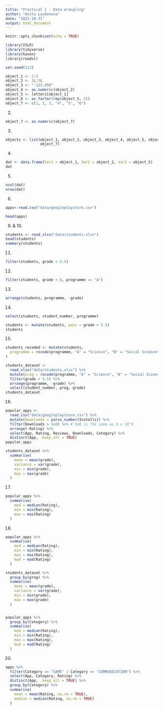 ```yaml
---
title: "Practical 1 - Data wrangling"
author: "Anita Lyubenova"
date: "2022-10-31"
output: html_document
---
```


```r
knitr::opts_chunk$set(echo = TRUE)
```



```r
library(ISLR)
library(tidyverse)
library(haven)
library(readxl)

set.seed(123)
```

```r
object_1 <- 1:5
object_2 <- 1L:5L
object_3 <- "-123.456"
object_4 <- as.numeric(object_2)
object_5 <- letters[object_1]
object_6 <- as.factor(rep(object_5, 2))
object_7 <- c(1, 2, 3, "4", "5", "6")
```

2.
```r
object_7 <- as.numeric(object_7)
```

3.
```r
objects <- list(object_1, object_2, object_3, object_4, object_5, object_6, 
                object_7)
```


4.
```r
dat <- data.frame(Var1 = object_1, Var2 = object_2, Var3 = object_5)
dat
```

5.
```r
ncol(dat)
nrow(dat)
```


6.
```r
apps<-read.csv("data/googleplaystore.csv")

head(apps)
```

9. & 10.
```r
students <- read_xlsx("data/students.xlsx")
head(students)
summary(students)
```
11.
```r
filter(students, grade < 5.5)
```

12.
```r
filter(students, grade > 8, programme == "A")
```
13.
```r
arrange(students, programme, -grade)
```

14.
```r
select(students, student_number, programme)

students <- mutate(students, pass = grade > 5.5)
students
```

15.
```r
students_recoded <- mutate(students, 
  programme = recode(programme, "A" = "Science", "B" = "Social Science")
)

students_dataset <-
  read_xlsx("data/students.xlsx") %>% 
  mutate(prog = recode(programme, "A" = "Science", "B" = "Social Science")) %>% 
  filter(grade > 5.5) %>% 
  arrange(programme, -grade) %>% 
  select(student_number, prog, grade)
students_dataset
```


16.
```r
popular_apps <-
  read_csv("data/googleplaystore.csv") %>% 
  mutate(Downloads = parse_number(Installs)) %>% 
  filter(Downloads > 5e8) %>% # 5e8 is the same as 5 x 10^8
  arrange(-Rating) %>% 
  select(App, Rating, Reviews, Downloads, Category) %>% 
  distinct(App, .keep_all = TRUE)
popular_apps
```


```r
students_dataset %>% 
  summarise(
    mean = mean(grade), 
    variance = var(grade), 
    min = min(grade), 
    max = max(grade)
  )
```


17.
```r


popular_apps %>% 
  summarise(
    med = median(Rating),
    min = min(Rating), 
    max = max(Rating)
  )
```


18.
```r
popular_apps %>% 
  summarise(
    med = median(Rating),
    min = min(Rating), 
    max = max(Rating),
    mad = mad(Rating)
  )

students_dataset %>% 
  group_by(prog) %>% 
  summarise(
    mean = mean(grade), 
    variance = var(grade), 
    min = min(grade), 
    max = max(grade)
  )


popular_apps %>%
  group_by(Category) %>% 
  summarise(
    med = median(Rating),
    min = min(Rating), 
    max = max(Rating),
    mad = mad(Rating)
  )
```


20.
```r
apps %>% 
  filter(Category == "GAME" | Category == "COMMUNICATION") %>% 
  select(App, Category, Rating) %>% 
  distinct(App, .keep_all = TRUE) %>% 
  group_by(Category) %>% 
  summarise(
    mean = mean(Rating, na.rm = TRUE),
    median = median(Rating, na.rm = TRUE)
  )
```




